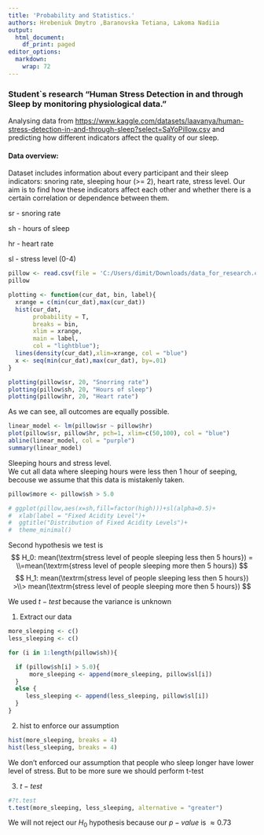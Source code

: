 ```yaml
---
title: 'Probability and Statistics.'
authors: Hrebeniuk Dmytro ,Baranovska Tetiana, Lakoma Nadiia
output:
  html_document:
    df_print: paged
editor_options:
  markdown:
    wrap: 72
---
```


### Student\`s research "Human Stress Detection in and through Sleep by monitoring physiological data."

Analysing data from
<https://www.kaggle.com/datasets/laavanya/human-stress-detection-in-and-through-sleep?select=SaYoPillow.csv>
and predicting how different indicators affect the quality of our sleep.

#### Data overview:

Dataset includes information about every participant and their sleep
indicators: snoring rate, sleeping hour (\>= 2), heart rate, stress
level. Our aim is to find how these indicators affect each other and
whether there is a certain correlation or dependence between them.

sr - snoring rate

sh - hours of sleep

hr - heart rate

sl - stress level (0-4)

```r
pillow <- read.csv(file = 'C:/Users/dimit/Downloads/data_for_research.csv')
pillow
```

```r

plotting <- function(cur_dat, bin, label){
  xrange = c(min(cur_dat),max(cur_dat))
  hist(cur_dat,
       probability = T, 
       breaks = bin, 
       xlim = xrange,
       main = label,
       col = "lightblue");
  lines(density(cur_dat),xlim=xrange, col = "blue")
  x <- seq(min(cur_dat),max(cur_dat), by=.01)
}

```

```r
plotting(pillow$sr, 20, "Snorring rate")
plotting(pillow$sh, 20, "Hours of sleep")
plotting(pillow$hr, 20, "Heart rate")

```

As we can see, all outcomes are equally possible.

```r
linear_model <- lm(pillow$sr ~ pillow$hr)
plot(pillow$sr, pillow$hr, pch=1, xlim=c(50,100), col = "blue")
abline(linear_model, col = "purple")
summary(linear_model)
```

Sleeping hours and stress level.\
We cut all data where sleeping hours were less then 1 hour of seeping,
becouse we assume that this data is mistakenly taken.

```r
pillow$more <- pillow$sh > 5.0

```

```r
# ggplot(pillow,aes(x=sh,fill=factor(high)))+sl(alpha=0.5)+
#  xlab(label = "Fixed Acidity Level")+
#  ggtitle("Distribution of Fixed Acidity Levels")+
#  theme_minimal()
```

Second hypothesis we test is\
$$
H_0: mean(\textrm{stress level of people sleeping less then 5 hours})  = \\=mean(\textrm{stress level of people sleeping more then 5 hours})
$$ $$
H_1:  mean(\textrm{stress level of people sleeping less then 5 hours})  >\\> mean(\textrm{stress level of people sleeping more then 5 hours})
$$

We used $t-test$ because the variance is unknown

1)  Extract our data

```r
more_sleeping <- c()
less_sleeping <- c()

for (i in 1:length(pillow$sh)){

  if (pillow$sh[i] > 5.0){
      more_sleeping <- append(more_sleeping, pillow$sl[i])
  }
  else {
     less_sleeping <- append(less_sleeping, pillow$sl[i])
  }
}
```

2)  hist to enforce our assumption

```r
hist(more_sleeping, breaks = 4)
hist(less_sleeping, breaks = 4)
```

We don't enforced our assumption that people who sleep longer have lower
level of stress. But to be more sure we should perform t-test

3)  $t-test$

```r
#?t.test
t.test(more_sleeping, less_sleeping, alternative = "greater")
```

We will not reject our $H_0$ hypothesis because our $p-value$ is
$\approx0.73$
